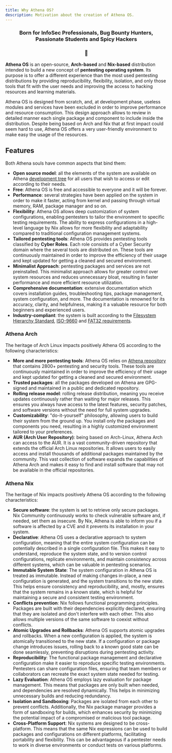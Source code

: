 ```yaml
---
title: Why Athena OS?
description: Motivation about the creation of Athena OS.
---
```



<h3 align="center">
  Born for InfoSec Professionals, Bug Bounty Hunters, Passionate Students and Spicy Hackers
</h3>
<h3 align="center">
  🏅
</h3>

**Athena OS** is an open-source, **Arch-based** and **Nix-based** distribution intended to build a new concept of **pentesting operating system**. Its purpose is to offer a different experience than the most used pentesting distributions by providing reproducibility, flexibility, isolation, and only those tools that fit with the user needs and improving the access to hacking resources and learning materials.

Athena OS is designed from scratch, and, at development phase, useless modules and services have been excluded in order to improve performance and resource consumption. This design approach allows to review in detailed manner each single package and component to include inside the distribution. Despite being based on Arch and Nix that at first impact could seem hard to use, Athena OS offers a very user-friendly environment to make easy the usage of the resources.

## Features
Both Athena souls have common aspects that bind them:
* **Open source model**: all the elements of the system are available on Athena [development tree](https://github.com/Athena-OS) for all users that wish to access or edit according to their needs.
* **Free**: Athena OS is free and accessible to everyone and it will be forever.
* **Performance**: several strategies have been applied on the system in order to make it faster, acting from kernel and passing through virtual memory, RAM, package manager and so on.
* **Flexibility**: Athena OS allows deep customization of system configurations, enabling pentesters to tailor the environment to specific testing requirements. The ability to express configurations in a high-level language by Nix allows for more flexibility and adaptability compared to traditional configuration management systems.
* **Tailored pentesting tools**: Athena OS provides pentesting tools classified by **Cyber Roles**. Each role consists of a Cyber Security domain where the several tools are distributed on. These tools are continuously maintained in order to improve the efficiency of their usage and kept updated for getting a cleaned and secured environment.
* **Minimalist Approach**: pentesting packages and services are not preinstalled. This minimalist approach allows for greater control over system resources and reduces unnecessary bloat, resulting in faster performance and more efficient resource utilization. 
* **Comprehensive  documentation**: extensive documentation which covers installation guides, troubleshooting tips, package management, system configuration, and more. The documentation is renowned for its accuracy, clarity, and helpfulness, making it a valuable resource for both beginners and experienced users.
* **Industry-compliant**: the system is built according to the [Filesystem Hierarchy Standard](https://www.pathname.com/fhs/), [ISO-9660](https://www.iso.org/obp/ui/#iso:std:iso:9660:ed-1:v1:en) and [FAT32 requirements](https://www.keil.com/pack/doc/mw6/FileSystem/html/fat_fs.html#:~:text=Volume%20name,%5B%20%5D%20%22%22%20).


### Athena Arch
The heritage of Arch Linux impacts positively Athena OS according to the following characteristics:
* **More and more pentesting tools**: Athena OS relies on [Athena repository](https://github.com/Athena-OS/athena) that contains 2800+ pentesting and security tools. These tools are continuously maintained in order to improve the efficiency of their usage and kept updated for getting a cleaned and secured environment.
* **Trusted packages**: all the packages developed on Athena are GPG-signed and maintained in a public and dedicated repository.
* **Rolling release model**: rolling release distribution, meaning you receive updates continuously rather than waiting for major releases. This ensures you always have access to the latest features, security patches, and software versions without the need for full system upgrades.
* **Customizability**: "do-it-yourself" philosophy, allowing users to build their system from the ground up. You install only the packages and components you need, resulting in a highly customized environment tailored to your preferences.
* **AUR (Arch User Repository)**: being based on Arch-Linux, Athena Arch can access to the AUR. It is a vast community-driven repository that extends the official Arch Linux repositories. It allows users to easily access and install thousands of additional packages maintained by the community. This vast collection of software expands the capabilities of Athena Arch and makes it easy to find and install software that may not be available in the official repositories.

### Athena Nix
The heritage of Nix impacts positively Athena OS according to the following characteristics:
* **Secure software**: the system is set to retrieve only secure packages. Nix Community continuously works to check vulnerable software and, if needed, set them as insecure. By Nix, Athena is able to inform you if a software is affected by a CVE and it prevents its installation in your system.
* **Declarative**: Athena OS uses a declarative approach to system configuration, meaning that the entire system configuration can be potentially described in a single configuration file. This makes it easy to understand, reproduce the system state, and to version control configurations, replicate environments, and maintain consistency across different systems, which can be valuable in pentesting scenarios.
* **Immutable System State**: The system configuration in Athena OS is treated as immutable. Instead of making changes in-place, a new configuration is generated, and the system transitions to the new state. This helps ensure consistency and reproducibility, and, mostly, ensures that the system remains in a known state, which is helpful for maintaining a secure and consistent testing environment.
* **Conflicts prevention**: Nix follows functional programming principles. Packages are built with their dependencies explicitly declared, ensuring that they are isolated and don't interfere with each other. This also allows multiple versions of the same software to coexist without conflicts.
* **Atomic Upgrades and Rollbacks**: Athena OS supports atomic upgrades and rollbacks. When a new configuration is applied, the system is atomically transitioned to the new state. If a configuration or package change introduces issues, rolling back to a known good state can be done seamlessly, preventing disruptions during pentesting activity.
* **Reproducibility**: The functional package management and declarative configuration make it easier to reproduce specific testing environments. Pentesters can share configuration files, ensuring that team members or collaborators can recreate the exact system state needed for testing.
* **Lazy Evaluation**: Athena OS employs lazy evaluation for package management. This means that packages are only built when needed, and dependencies are resolved dynamically. This helps in minimizing unnecessary builds and reducing redundancy.
* **Isolation and Sandboxing**: Packages are isolated from each other to prevent conflicts. Additionally, the Nix package manager provides a form of sandboxing for builds, which enhances security by minimizing the potential impact of a compromised or malicious tool package.
* **Cross-Platform Support**: Nix systems are designed to be cross-platform. This means that the same Nix expressions can be used to build packages and configurations on different platforms, facilitating portability and flexibility. This can be advantageous if a pentester needs to work in diverse environments or conduct tests on various platforms.

<ThemedImage
  alt="Athena OS banner image"
  light={light.src}
  dark={dark.src}
/>

<ImageComponent />

